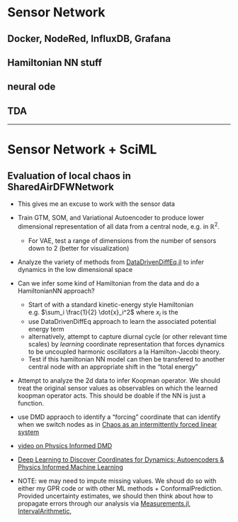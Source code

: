 # Sensor Network

## Docker, NodeRed, InfluxDB, Grafana
## Hamiltonian NN stuff
## neural ode
## TDA


---

# Sensor Network + SciML
## Evaluation of local chaos in SharedAirDFWNetwork 
- This gives me an excuse to work with the sensor data 
- Train GTM, SOM, and Variational Autoencoder to produce lower dimensional representation of all data from a central node, e.g. in $\mathbb{R}^2$. 
  - For VAE, test a range of dimensions from the number of sensors down to 2 (better for visualization)
- Analyze the variety of methods from [DataDrivenDiffEq.jl](https://docs.sciml.ai/DataDrivenDiffEq/stable/) to infer dynamics in the low dimensional space 
- Can we infer some kind of Hamiltonian from the data and do a HamiltonianNN approach? 
  - Start of with a standard kinetic-energy style Hamiltonian e.g. $\sum_i \frac{1}{2} \dot{x}_i^2$ where $x_i$ is the 
  - use DataDrivenDiffEq approach to learn the associated potential energy term 
  - alternatively, attempt to capture diurnal cycle (or other relevant time scales) by *learning* coordinate representation that forces dynamics to be uncoupled harmonic oscillators a la Hamilton-Jacobi theory. 
  - Test if this hamiltonian NN model can then be transfered to another central node with an appropriate shift in the "total energy" 
- Attempt to analyze the 2d data to infer Koopman operator. We should treat the original sensor values as observables on which the learned koopman operator acts. This should be doable if the NN is just a function. 
- use DMD appraoch to identify a "forcing" coordinate that can identify when we switch nodes as in [Chaos as an intermittently forced linear system
](https://www.semanticscholar.org/paper/Chaos-as-an-intermittently-forced-linear-system-Brunton-Brunton/2efad3ddade8be144ec43d22a9f2992ab036a923)
- [video on Physics Informed DMD](https://www.youtube.com/watch?v=lx-msllg1kU&ab_channel=SteveBrunton)
- [Deep Learning to Discover Coordinates for Dynamics: Autoencoders & Physics Informed Machine Learning](https://www.youtube.com/watch?v=KmQkDgu-Qp0&list=PLMrJAkhIeNNQ0BaKuBKY43k4xMo6NSbBa&ab_channel=SteveBrunton)

- NOTE: we may need to impute missing values. We shoud do so with either my GPR code or with other ML methods + ConformalPrediction. Provided uncertainty estimates, we should then think about how to propagate errors through our analysis via [Measurements.jl](https://github.com/JuliaPhysics/Measurements.jl), [IntervalArithmetic](https://juliaintervals.github.io/pages/packages/intervalarithmetic/), 
